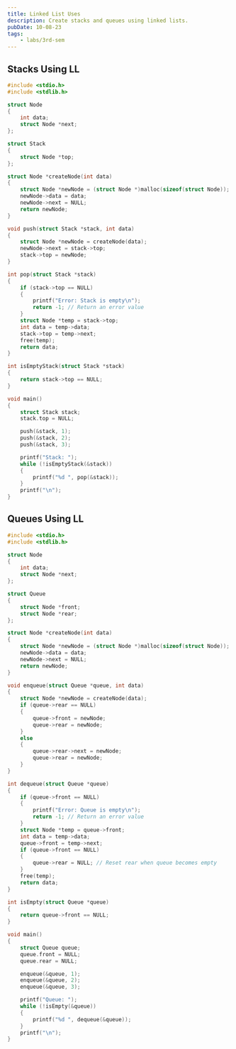 ```yaml
---
title: Linked List Uses
description: Create stacks and queues using linked lists.
pubDate: 10-08-23
tags:
	- labs/3rd-sem
---
```


## Stacks Using LL

```c
#include <stdio.h>
#include <stdlib.h>

struct Node
{
	int data;
	struct Node *next;
};

struct Stack
{
	struct Node *top;
};

struct Node *createNode(int data)
{
	struct Node *newNode = (struct Node *)malloc(sizeof(struct Node));
	newNode->data = data;
	newNode->next = NULL;
	return newNode;
}

void push(struct Stack *stack, int data)
{
	struct Node *newNode = createNode(data);
	newNode->next = stack->top;
	stack->top = newNode;
}

int pop(struct Stack *stack)
{
	if (stack->top == NULL)
	{
		printf("Error: Stack is empty\n");
		return -1; // Return an error value
	}
	struct Node *temp = stack->top;
	int data = temp->data;
	stack->top = temp->next;
	free(temp);
	return data;
}

int isEmptyStack(struct Stack *stack)
{
	return stack->top == NULL;
}

void main()
{
	struct Stack stack;
	stack.top = NULL;

	push(&stack, 1);
	push(&stack, 2);
	push(&stack, 3);

	printf("Stack: ");
	while (!isEmptyStack(&stack))
	{
		printf("%d ", pop(&stack));
	}
	printf("\n");
}
```

## Queues Using LL

```c
#include <stdio.h>
#include <stdlib.h>

struct Node
{
	int data;
	struct Node *next;
};

struct Queue
{
	struct Node *front;
	struct Node *rear;
};

struct Node *createNode(int data)
{
	struct Node *newNode = (struct Node *)malloc(sizeof(struct Node));
	newNode->data = data;
	newNode->next = NULL;
	return newNode;
}

void enqueue(struct Queue *queue, int data)
{
	struct Node *newNode = createNode(data);
	if (queue->rear == NULL)
	{
		queue->front = newNode;
		queue->rear = newNode;
	}
	else
	{
		queue->rear->next = newNode;
		queue->rear = newNode;
	}
}

int dequeue(struct Queue *queue)
{
	if (queue->front == NULL)
	{
		printf("Error: Queue is empty\n");
		return -1; // Return an error value
	}
	struct Node *temp = queue->front;
	int data = temp->data;
	queue->front = temp->next;
	if (queue->front == NULL)
	{
		queue->rear = NULL; // Reset rear when queue becomes empty
	}
	free(temp);
	return data;
}

int isEmpty(struct Queue *queue)
{
	return queue->front == NULL;
}

void main()
{
	struct Queue queue;
	queue.front = NULL;
	queue.rear = NULL;

	enqueue(&queue, 1);
	enqueue(&queue, 2);
	enqueue(&queue, 3);

	printf("Queue: ");
	while (!isEmpty(&queue))
	{
		printf("%d ", dequeue(&queue));
	}
	printf("\n");
}
```
